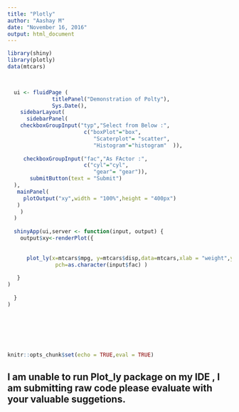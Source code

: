 ```yaml
---
title: "Plotly"
author: "Aashay M"
date: "November 16, 2016"
output: html_document
---
```


```r

library(shiny)
library(plotly)
data(mtcars)


  
  ui <- fluidPage (
              titlePanel("Demonstration of Polty"),
              Sys.Date(),
    sidebarLayout(
      sidebarPanel(
    checkboxGroupInput("typ","Select from Below :",
                        c("boxPlot"="box",
                           "Scaterplot"= "scatter",
                           "Histogram"="histogram"  )),
    
     checkboxGroupInput("fac","As FActor :",
                        c("cyl"="cyl",
                           "gear"= "gear")), 
       submitButton(text = "Submit")      
  ),
   mainPanel(
     plotOutput("xy",width = "100%",height = "400px")
   )
    )
  )
    
  shinyApp(ui,server <- function(input, output) {
    output$xy<-renderPlot({ 
  
    
      plot_ly(x=mtcars$mpg, y=mtcars$disp,data=mtcars,xlab = "weight",ylab = "millage per gallon",main="simple Demonstration", type = input$typ,
               pch=as.character(input$fac) )
         
   }
)
 
  }
)







knitr::opts_chunk$set(echo = TRUE,eval = TRUE)
```


## I am unable to run Plot_ly package on my IDE , I am submitting raw code please evaluate with your valuable suggetions.

